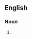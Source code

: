 {{also|Mullahs}}

==English==

===Noun===
{{head|en|noun plural form}}

# {{plural of|mullah|lang=en}}